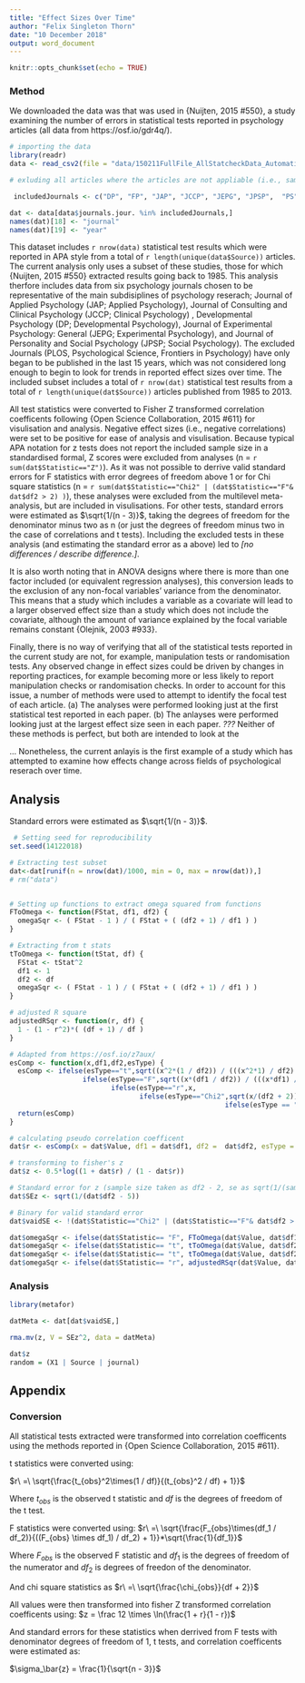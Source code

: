 ```yaml
---
title: "Effect Sizes Over Time"
author: "Felix Singleton Thorn"
date: "10 December 2018"
output: word_document
---
```


```r
knitr::opts_chunk$set(echo = TRUE)
```


### Method

We downloaded the data was that was used in {Nuijten, 2015 #550}, a study examining the number of errors in statistical tests reported in psychology articles (all data from https://osf.io/gdr4q/).  

```r
# importing the data
library(readr)
data <- read_csv2(file = "data/150211FullFile_AllStatcheckData_Automatic1Tail.csv")

# exluding all articles where the articles are not appliable (i.e., samples don't go back to 1985)

 includedJournals <- c("DP", "FP", "JAP", "JCCP", "JEPG", "JPSP",  "PS")

dat <- data[data$journals.jour. %in% includedJournals,]
names(dat)[18] <- "journal"
names(dat)[19] <- "year"
```


This dataset includes `r nrow(data)` statistical test results which were reported in APA style from a total of `r length(unique(data$Source))` articles. The current analysis only uses a subset of these studies, those for which {Nuijten, 2015 #550} extracted results going back to 1985. This analysis therfore includes data from six psychology journals chosen to be representative of the main subdisiplines of psychology reserach; Journal of Applied Psychology (JAP; Applied Psychology), Journal of Consulting and Clinical Psychology (JCCP; Clinical Psychology) , Developmental Psychology (DP; Developmental Psychology), Journal of Experimental Psychology: General (JEPG; Experimental Psychology), and Journal of Personality and Social Psychology (JPSP; Social Psychology). The excluded Journals (PLOS, Psychological Science, Frontiers in Psychology) have only began to be published in the last 15 years, which was not considered long enough to begin to look for trends in reported effect sizes over time. The included subset includes a total of `r nrow(dat)` statistical test results from a total of `r length(unique(dat$Source))` articles published from 1985 to 2013.

All test statistics were converted to Fisher Z transformed correlation coefficents following {Open Science Collaboration, 2015 #611} for visulisation and analysis. Negative effect sizes (i.e., negative correlations) were set to be positive for ease of analysis and visulisation. Because typical APA notation for z tests does not report the included sample size in a standardised formal, Z scores were excluded from analyses (n = `r sum(dat$Statistic=="Z")`). As it was not possible to derrive valid standard errors for F statistics with error degrees of freedom above 1 or for Chi square statistics (n = `r sum(dat$Statistic=="Chi2" | (dat$Statistic=="F"& dat$df2 > 2) )`), these analyses were excluded from the multilevel meta-analysis, but are included in visulisations. For other tests, standard errors were estimated as $\sqrt{1/(n - 3)}$, taking the degrees of freedom for the denominator minus two as n (or just the degrees of freedom minus two in the case of correlations and t tests). Including the excluded tests in these analysis (and estimating the standard error as a above) led to *[no differences / describe difference.]*. 

It is also worth noting that in ANOVA designs where there is more than one factor included (or equivalent regression analyses), this conversion leads to the exclusion of any non-focal variables' variance from the denominator. This means that a study which includes a variable as a covariate will lead to a larger observed effect size than a study which does not include the covariate, although the amount of variance explained by the focal variable remains constant {Olejnik, 2003 #933}. 

Finally, there is no way of verifying that all of the statistical tests reported in the current study are not, for example, manipulation tests or randomisation tests. Any observed change in effect sizes could be driven by changes in reporting practices, for example becoming more or less likely to report manipulation checks or randomisation checks. In order to account for this issue, a number of methods were used to attempt to identify the focal test of each article. (a) The analyses were performed looking just at the first statistical test reported in each paper. (b) The anlayses were performed looking just at the largest effect size seen in each paper. *???* Neither of these methods is perfect, but both are intended to look at the 

... Nonetheless, the current anlayis is the first example of a study which has attempted to examine how effects change across fields of psychological reserach over time. 


## Analysis 
Standard errors were estimated as $\sqrt{1/(n - 3)}$.




```r
 # Setting seed for reproducibility
set.seed(14122018)

# Extracting test subset
dat<-dat[runif(n = nrow(dat)/1000, min = 0, max = nrow(dat)),]
# rm("data") 


# Setting up functions to extract omega squared from functions
FToOmega <- function(FStat, df1, df2) {
  omegaSqr <- ( FStat - 1 ) / ( FStat + ( (df2 + 1) / df1 ) )
}

# Extracting from t stats
tToOmega <- function(tStat, df) {
  FStat <- tStat^2
  df1 <- 1
  df2 <- df
  omegaSqr <- ( FStat - 1 ) / ( FStat + ( (df2 + 1) / df1 ) )  
}

# adjusted R square
adjustedRSqr <- function(r, df) {
  1 - (1 - r^2)*( (df + 1) / df )
}

# Adapted from https://osf.io/z7aux/
esComp <- function(x,df1,df2,esType) {
  esComp <- ifelse(esType=="t",sqrt((x^2*(1 / df2)) / (((x^2*1) / df2) + 1)), 
                  ifelse(esType=="F",sqrt((x*(df1 / df2)) / (((x*df1) / df2) + 1))*sqrt(1/df1),
                         ifelse(esType=="r",x,
                                ifelse(esType=="Chi2",sqrt(x/(df2 + 2)),
                                                     ifelse(esType == "Z",NA,NA)))))
  return(esComp)
}

# calculating pseudo correlation coefficent
dat$r <- esComp(x = dat$Value, df1 = dat$df1, df2 =  dat$df2, esType = dat$Statistic)

# transforming to fisher's z
dat$z <- 0.5*log((1 + dat$r) / (1 - dat$r)) 

# Standard error for z (sample size taken as df2 - 2, se as sqrt(1/(sampleSize-3))
dat$SEz <- sqrt(1/(dat$df2 - 5))

# Binary for valid standard error
dat$vaidSE <- !(dat$Statistic=="Chi2" | (dat$Statistic=="F"& dat$df2 > 2) | (dat$Statistic == "Z"))

dat$omegaSqr <- ifelse(dat$Statistic== "F", FToOmega(dat$Value, dat$df1, dat$df2), NA)
dat$omegaSqr <- ifelse(dat$Statistic== "t", tToOmega(dat$Value, dat$df2), dat$omegaSqr)
dat$omegaSqr <- ifelse(dat$Statistic== "t", tToOmega(dat$Value, dat$df2), dat$omegaSqr)
dat$omegaSqr <- ifelse(dat$Statistic== "r", adjustedRSqr(dat$Value, dat$df2), dat$omegaSqr)


```


### Analysis



```r
library(metafor)

datMeta <- dat[dat$vaidSE,]

rma.mv(z, V = SEz^2, data = datMeta)

dat$z
random = (X1 | Source | journal)

```


## Appendix 

### Conversion 
All statistical tests extracted were transformed into correlation coefficents using the methods reported in {Open Science Collaboration, 2015 #611}. 

t statistics were converted using:

$r\ =\ \sqrt{\frac{t_{obs}^2\times(1 / df)}{(t_{obs}^2 / df) + 1}}$

Where $t_{obs}$ is the observed t statistic and $df$ is the degrees of freedom of the t test. 

F statistics were converted using:
$r\  =\ \sqrt{\frac{F_{obs}\times(df_1 / df_2)}{((F_{obs} \times df_1) / df_2) + 1}}*\sqrt{\frac{1}{df_1}}$

Where $F_{obs}$ is the observed F statistic and $df_1$ is the degrees of freedom of the numerator and $df_2$ is degrees of freedon of the denominator.  

And chi square statistics as
$r\ =\ \sqrt{\frac{\chi_{obs}}{df + 2}}$


All values were then transformed into fisher Z transformed correlation coefficents using:
$z = \frac 12 \times \ln(\frac{1 + r}{1 - r})$

And standard errors for these statistics when derrived from F tests with denominator degrees of freedom of 1, t tests, and correlation coefficents were estimated as:

$\sigma_\bar{z} = \frac{1}{\sqrt{n - 3}}$ 





